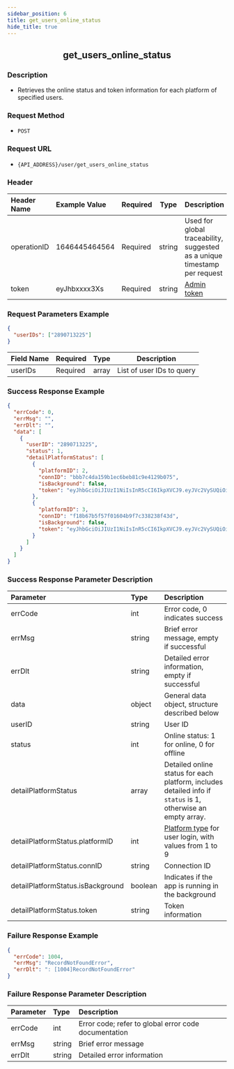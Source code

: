 ```yaml
---
sidebar_position: 6
title: get_users_online_status
hide_title: true
---
```


<center>

## get_users_online_status

</center>

### Description

- Retrieves the online status and token information for each platform of specified users.

### Request Method

- `POST`

### Request URL

- `{API_ADDRESS}/user/get_users_online_status`

### Header

| Header Name | Example Value  | Required | Type   | Description                                           |
| :---------- | :------------- | :------- | ------ | ----------------------------------------------------- |
| operationID | 1646445464564  | Required | string | Used for global traceability, suggested as a unique timestamp per request |
| token       | eyJhbxxxx3Xs   | Required | string | [Admin token](/restapi/apis/authenticationManagement/getAdminToken) |

### Request Parameters Example

```json
{
  "userIDs": ["2890713225"]
}
```

| Field Name | Required | Type  | Description                |
| :--------- | :------- | :---- | -------------------------- |
| userIDs    | Required | array | List of user IDs to query  |

### Success Response Example

```json
{
  "errCode": 0,
  "errMsg": "",
  "errDlt": "",
  "data": [
    {
      "userID": "2890713225",
      "status": 1,
      "detailPlatformStatus": [
        {
          "platformID": 2,
          "connID": "bbb7c4da159b1ec6beb81c9e4129b075",
          "isBackground": false,
          "token": "eyJhbGciOiJIUzI1NiIsInR5cCI6IkpXVCJ9.eyJVc2VySUQiOiIyODkwNzEzMjI1IiwiUGxhdGZvcm1JRCI6MywiZXhwIjoxNzA0Njk1NzI0LCJuYmYiOjE2OTY5MTk0MjQsImlhdCI6MTY5NjkxOTcyNH0.-TBNT0YKn_8YH9oO8A8SYEpNzOg1-EQD8O23R0MsVLE"
        },
        {
          "platformID": 3,
          "connID": "f18b67b5f57f01604b9f7c338238f43d",
          "isBackground": false,
          "token": "eyJhbGciOiJIUzI1NiIsInR5cCI6IkpXVCJ9.eyJVc2VySUQiOiIyODkwNzEzMjI1IiwiUGxhdGZvcm1JRCI6MiwiZXhwIjoxNzA0NTA5ODg4LCJuYmYiOjE2OTY3MzM1ODgsImlhdCI6MTY5NjczMzg4OH0.uii4Sf05z7VIGCDXUEtqq7cwdXakWkJJrCwYUigvc3I"
        }
      ]
    }
  ]
}
```

### Success Response Parameter Description

| Parameter                        | Type    | Description                                                                                                        |
| :------------------------------- | :------ | :----------------------------------------------------------------------------------------------------------------- |
| errCode                          | int     | Error code, 0 indicates success                                                                                    |
| errMsg                           | string  | Brief error message, empty if successful                                                                           |
| errDlt                           | string  | Detailed error information, empty if successful                                                                    |
| data                             | object  | General data object, structure described below                                                                     |
| userID                           | string  | User ID                                                                                                            |
| status                           | int     | Online status: 1 for online, 0 for offline                                                                         |
| detailPlatformStatus             | array   | Detailed online status for each platform, includes detailed info if `status` is 1, otherwise an empty array.       |
| detailPlatformStatus.platformID  | int     | [Platform type](/restapi/commonFields) for user login, with values from 1 to 9                                 |
| detailPlatformStatus.connID      | string  | Connection ID                                                                                                      |
| detailPlatformStatus.isBackground| boolean | Indicates if the app is running in the background                                                                  |
| detailPlatformStatus.token       | string  | Token information                                                                                                  |

### Failure Response Example

```json
{
  "errCode": 1004,
  "errMsg": "RecordNotFoundError",
  "errDlt": ": [1004]RecordNotFoundError"
}
```

### Failure Response Parameter Description

| Parameter | Type   | Description                                  |
| :-------- | :----- | :------------------------------------------- |
| errCode   | int    | Error code; refer to global error code documentation |
| errMsg    | string | Brief error message                          |
| errDlt    | string | Detailed error information                   |